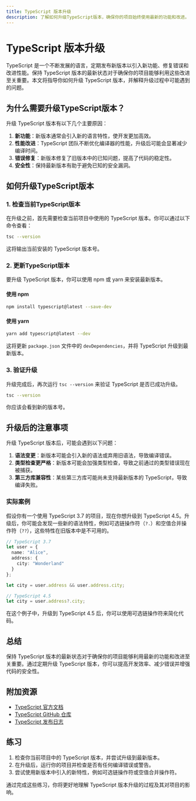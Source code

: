 ```yaml
---
title: TypeScript 版本升级
description: 了解如何升级TypeScript版本，确保你的项目始终使用最新的功能和改进。
---
```


# TypeScript 版本升级

TypeScript 是一个不断发展的语言，定期发布新版本以引入新功能、修复错误和改进性能。保持 TypeScript 版本的最新状态对于确保你的项目能够利用这些改进至关重要。本文将指导你如何升级 TypeScript 版本，并解释升级过程中可能遇到的问题。

## 为什么需要升级TypeScript版本？

升级 TypeScript 版本有以下几个主要原因：

1. **新功能**：新版本通常会引入新的语言特性，使开发更加高效。
2. **性能改进**：TypeScript 团队不断优化编译器的性能，升级后可能会显著减少编译时间。
3. **错误修复**：新版本修复了旧版本中的已知问题，提高了代码的稳定性。
4. **安全性**：保持最新版本有助于避免已知的安全漏洞。

## 如何升级TypeScript版本

### 1. 检查当前TypeScript版本

在升级之前，首先需要检查当前项目中使用的 TypeScript 版本。你可以通过以下命令查看：

```bash
tsc --version
```

这将输出当前安装的 TypeScript 版本号。

### 2. 更新TypeScript版本

要升级 TypeScript 版本，你可以使用 npm 或 yarn 来安装最新版本。

#### 使用 npm

```bash
npm install typescript@latest --save-dev
```

#### 使用 yarn

```bash
yarn add typescript@latest --dev
```

这将更新 `package.json` 文件中的 `devDependencies`，并将 TypeScript 升级到最新版本。

### 3. 验证升级

升级完成后，再次运行 `tsc --version` 来验证 TypeScript 是否已成功升级。

```bash
tsc --version
```

你应该会看到新的版本号。

## 升级后的注意事项

升级 TypeScript 版本后，可能会遇到以下问题：

1. **语法变更**：新版本可能会引入新的语法或弃用旧语法，导致编译错误。
2. **类型检查更严格**：新版本可能会加强类型检查，导致之前通过的类型错误现在被捕获。
3. **第三方库兼容性**：某些第三方库可能尚未支持最新版本的 TypeScript，导致编译失败。

### 实际案例

假设你有一个使用 TypeScript 3.7 的项目，现在你想升级到 TypeScript 4.5。升级后，你可能会发现一些新的语法特性，例如可选链操作符（`?.`）和空值合并操作符（`??`），这些特性在旧版本中是不可用的。

```typescript
// TypeScript 3.7
let user = {
  name: "Alice",
  address: {
    city: "Wonderland"
  }
};

let city = user.address && user.address.city;

// TypeScript 4.5
let city = user.address?.city;
```

在这个例子中，升级到 TypeScript 4.5 后，你可以使用可选链操作符来简化代码。

## 总结

保持 TypeScript 版本的最新状态对于确保你的项目能够利用最新的功能和改进至关重要。通过定期升级 TypeScript 版本，你可以提高开发效率、减少错误并增强代码的安全性。

## 附加资源

- [TypeScript 官方文档](https://www.typescriptlang.org/docs/)
- [TypeScript GitHub 仓库](https://github.com/microsoft/TypeScript)
- [TypeScript 发布日志](https://devblogs.microsoft.com/typescript/)

## 练习

1. 检查你当前项目中的 TypeScript 版本，并尝试升级到最新版本。
2. 在升级后，运行你的项目并检查是否有任何编译错误或警告。
3. 尝试使用新版本中引入的新特性，例如可选链操作符或空值合并操作符。

通过完成这些练习，你将更好地理解 TypeScript 版本升级的过程及其对项目的影响。